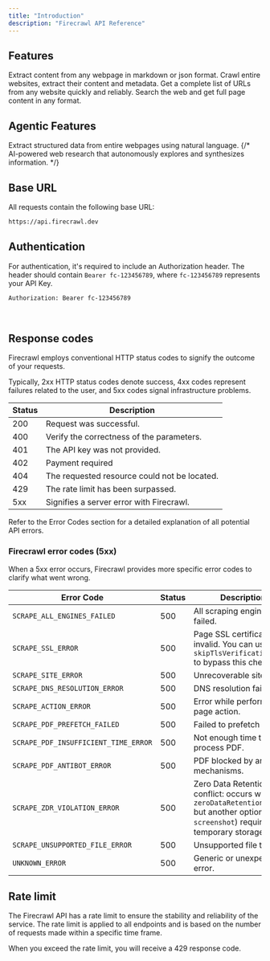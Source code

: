 ```yaml
---
title: "Introduction"
description: "Firecrawl API Reference"
---
```


## Features

<CardGroup cols={3}>
  <Card
    title="Scrape"
    icon="markdown"
    href="/api-reference/endpoint/scrape"
    color="FF713C"
  >
    Extract content from any webpage in markdown or json format.
  </Card>
  <Card
    title="Crawl"
    icon="spider"
    href="/api-reference/endpoint/crawl-post"
    color="FF713C"
  >
    Crawl entire websites, extract their content and metadata.
  </Card>
  <Card
    title="Map"
    icon="map"
    href="/api-reference/endpoint/map"
    color="FF713C"
  >
    Get a complete list of URLs from any website quickly and reliably.
  </Card>
  <Card
    title="Search"
    icon="magnifying-glass"
    href="/api-reference/endpoint/search"
    color="FF713C"
  >
    Search the web and get full page content in any format.
  </Card>
</CardGroup>

## Agentic Features

<CardGroup cols={3}>
  <Card
    title="Extract"
    icon="barcode-read"
    href="/api-reference/endpoint/extract"
    color="FF713C"
  >
    Extract structured data from entire webpages using natural language.
  </Card>
  {/* <Card title="Deep Research" icon="brain-circuit" href="/api-reference/endpoint/deep-research" color="FF713C">
    AI-powered web research that autonomously explores and synthesizes information.
  </Card> */}
</CardGroup>

## Base URL

All requests contain the following base URL:

```bash
https://api.firecrawl.dev
```

## Authentication

For authentication, it's required to include an Authorization header. The header should contain `Bearer fc-123456789`, where `fc-123456789` represents your API Key.

```bash
Authorization: Bearer fc-123456789
```

​

## Response codes

Firecrawl employs conventional HTTP status codes to signify the outcome of your requests.

Typically, 2xx HTTP status codes denote success, 4xx codes represent failures related to the user, and 5xx codes signal infrastructure problems.

| Status | Description                                  |
| ------ | -------------------------------------------- |
| 200    | Request was successful.                      |
| 400    | Verify the correctness of the parameters.    |
| 401    | The API key was not provided.                |
| 402    | Payment required                             |
| 404    | The requested resource could not be located. |
| 429    | The rate limit has been surpassed.           |
| 5xx    | Signifies a server error with Firecrawl.     |

Refer to the Error Codes section for a detailed explanation of all potential API errors.

### Firecrawl error codes (5xx)

When a 5xx error occurs, Firecrawl provides more specific error codes to clarify what went wrong.​

| Error Code                           | Status | Description                                                                                                                           |
| ------------------------------------ | ------ | ------------------------------------------------------------------------------------------------------------------------------------- |
| `SCRAPE_ALL_ENGINES_FAILED`          | 500    | All scraping engines failed.                                                                                                          |
| `SCRAPE_SSL_ERROR`                   | 500    | Page SSL certificate is invalid. You can use `skipTlsVerification:true` to bypass this check.                                         |
| `SCRAPE_SITE_ERROR`                  | 500    | Unrecoverable site error.                                                                                                             |
| `SCRAPE_DNS_RESOLUTION_ERROR`        | 500    | DNS resolution failed.                                                                                                                |
| `SCRAPE_ACTION_ERROR`                | 500    | Error while performing a page action.                                                                                                 |
| `SCRAPE_PDF_PREFETCH_FAILED`         | 500    | Failed to prefetch PDF.                                                                                                               |
| `SCRAPE_PDF_INSUFFICIENT_TIME_ERROR` | 500    | Not enough time to process PDF.                                                                                                       |
| `SCRAPE_PDF_ANTIBOT_ERROR`           | 500    | PDF blocked by anti-bot mechanisms.                                                                                                   |
| `SCRAPE_ZDR_VIOLATION_ERROR`         | 500    | Zero Data Retention conflict: occurs when `zeroDataRetention:true` but another option (e.g. `screenshot`) requires temporary storage. |
| `SCRAPE_UNSUPPORTED_FILE_ERROR`      | 500    | Unsupported file type.                                                                                                                |
| `UNKNOWN_ERROR`                      | 500    | Generic or unexpected error.                                                                                                          |

## Rate limit

The Firecrawl API has a rate limit to ensure the stability and reliability of the service. The rate limit is applied to all endpoints and is based on the number of requests made within a specific time frame.

When you exceed the rate limit, you will receive a 429 response code.
